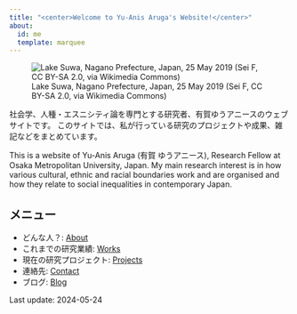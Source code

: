 ```yaml
---
title: "<center>Welcome to Yu-Anis Aruga's Website!</center>"
about:
  id: me
  template: marquee
---
```


![Lake Suwa, Nagano Prefecture, Japan, 25 May 2019 (Sei F, CC BY-SA 2.0, via Wikimedia Commons)](img/suwa_lake.jpg){style="display: block; margin: 0 auto;"}

::: {#me}
社会学、人種・エスニシティ論を専門とする研究者、有賀ゆうアニースのウェブサイトです。 このサイトでは、私が行っている研究のプロジェクトや成果、雑記などをまとめています。

This is a website of Yu-Anis Aruga (有賀 ゆうアニース), Research Fellow at Osaka Metropolitan University, Japan. My main research interest is in how various cultural, ethnic and racial boundaries work and are organised and how they relate to social inequalities in contemporary Japan.
:::

::: callout-note
## メニュー

-   どんな人？: [About](https://yaaruga.github.io/hp/about.html)
-   これまでの研究業績: [Works](https://yaaruga.github.io/hp/work.html)
-   現在の研究プロジェクト: [Projects](https://yaaruga.github.io/hp/project.html)
-   連絡先: [Contact](https://yaaruga.github.io/hp/contact.html)
-   ブログ: [Blog](https://yaaruga.github.io/hp/blog.html)
:::

Last update: 2024-05-24
